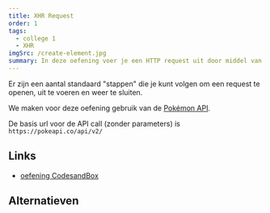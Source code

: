 ```yaml
---
title: XHR Request
order: 1
tags:
  - college 1
  - XHR
imgSrc: /create-element.jpg
summary: In deze oefening voer je een HTTP request uit door middel van XHR.
---
```


Er zijn een aantal standaard "stappen" die je kunt volgen om een
request te openen, uit te voeren en weer te sluiten.

We maken voor deze oefening gebruik van de [Pokémon API](https://pokeapi.co/).

De basis url voor de API call (zonder parameters) is `https://pokeapi.co/api/v2/`

## Links

- [oefening CodesandBox](https://githubbox.com/competencefactory/javascript-gevorderd/tree/master/oefeningen/test/test)

## Alternatieven
